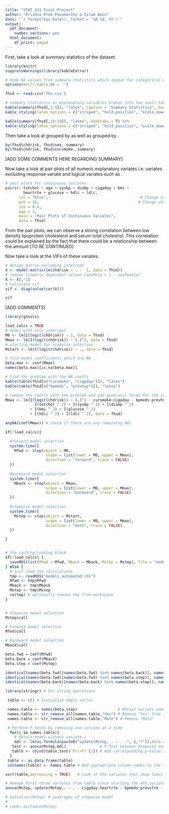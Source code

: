 ```yaml
---
title: "STAT 331 Final Project"
author: "Krishna Prem Pasumarthy & Islam Amin"
date: "`r format(Sys.Date(), format = '%B %d, %Y')`"
output:
  pdf_document:
    number_sections: yes
  html_document:
    df_print: paged
---
```


\section{Summary}




\section{Descriptive Statistics}

First, take a look at summary statistics of the \texttt{fhsd} dataset.

```r
library(knitr)
suppressWarnings(library(kableExtra))

# Hide NA values from summary statistics which appear for categorical variates
options(knitr.kable.NA = '') 

fhsd <- read.csv('fhs.csv')

# summary statistics on explanatory variables broken into two small tables
kable(summary(fhsd[,1:9]), "latex", caption = "Summary Statistics", booktabs = T) %>%
kable_styling(latex_options = c("striped", "hold_position", "scale_down"))

kable(summary(fhsd[,10:18]), "latex", booktabs = T) %>%
kable_styling(latex_options = c("striped", "hold_position", "scale_down"))
```

Then take a look at \texttt{chdrisk} grouped by \texttt{sex} as well as \texttt{chdrisk} grouped by \texttt{cursmoke}.

```r

by(fhsd$chdrisk, fhsd$sex, summary)
by(fhsd$chdrisk, fhsd$cursmoke, summary)
```


[ADD SOME COMMENTS HERE REGARDING SUMMARY]

\newpage

Now take a look at pair plots of all numeric explanatory variates i.e. variates excluding response variate \texttt{chdrisk} and logical variates such as \texttt{cursmoke}. 


```r
# pair plots for continuous variates
pairs(~ totchol + age + sysbp + diabp + cigpday + bmi + 
        heartrte + glucose + hdlc + ldlc, 
      col = "blue",                                         # Change color
      pch = 18,                                            # Change shape of points
      cex = 0.4,
      gap = 1,
      main = "Pair Plots of Continuous Variates",
      data = fhsd)
```

From the pair plots, we can observe a strong correlation between low density lipoprotein cholesterol and serum total cholestrol. This correlation could be explained by the fact that there could be a relationship between
the amount [TO BE CONTINUED]

Now take a look at the VIFs of these variates.


```r

# design matrix excluding intercept
X <- model.matrix(lm(chdrisk ~ . -  1, data = fhsd))
# remove linearly dependent column (sexMale = 1 - sexFemale)
X <- X[,-1]
# calculate vif
vif <- diag(solve(cor(X)))

vif
```


[ADD COMMENTS]

\newpage

\section{Candidate Models}

\subsection{Automated Model Selection}

```r
library(gtools)

load_calcs = TRUE
# model with only intercept
M0 <- lm(I(logit(chdrisk)) ~ 1, data = fhsd)
Mmax <- lm(I(logit(chdrisk)) ~ (.)^2, data = fhsd)
# starting model for stepwise selection
Mstart <- lm(I(logit(chdrisk)) ~ ., data = fhsd) 

# find model coefficients which are NA
beta.max <- coef(Mmax)
names(beta.max)[is.na(beta.max)]

# find the problem with the NA coeffs
kable(table(fhsd[c("cursmoke", "cigpday")]), "latex")
kable(table(fhsd[c("bpmeds", "prevhyp")]), "latex")

# remove the coeffs with the problem and add quadratic terms for the continuous variables
Mmax <- lm(I(logit(chdrisk)) ~ (.)^2 - cursmoke:cigpday - bpmeds:prevhyp + 
             I(totchol ^ 2) + I(sysbp ^ 2) + I(diabp ^ 2) 
           + I(bmi ^ 2) + I(glucose ^ 2)
           + I(hdlc ^ 2) + I(ldlc ^ 2), data = fhsd)

anyNA(coef(Mmax)) # check if there are any remaining NAs

if(!load_calcs){

  #forward model selection
  system.time({
    Mfwd <- step(object = M0,
                  scope = list(lower = M0, upper = Mmax),
                  direction = "forward", trace = FALSE)
  })
  
  #backward model selection
  system.time({
    Mback <- step(object = Mmax,
                  scope = list(lower = M0, upper = Mmax),
                  direction = "backward", trace = FALSE)
  })
  
  #stepwise model selection
  system.time({
    Mstep <- step(object = Mstart,
                  scope = list(lower = M0, upper = Mmax),
                  direction = "both", trace = FALSE)
  })

}


# the caching/loading block
if(!load_calcs) {
  saveRDS(list(Mfwd = Mfwd, Mback = Mback, Mstep = Mstep), file = "models_automated.rds") 
} else {
  # just load the calculations
  tmp <- readRDS("models_automated.rds")
  Mfwd <- tmp$Mfwd
  Mback <- tmp$Mback
  Mstep <- tmp$Mstep
  rm(tmp) # optionally remove tmp from workspace
}


# Stepwise model selection
Mstep$call

# Forward model selection
Mfwd$call

# Backward model selection
Mback$call

beta.fwd = coef(Mfwd)
beta.back = coef(Mback)
beta.step = coef(Mstep)

identical(names(beta.fwd)[names(beta.fwd) %in% names(beta.back)], names(beta.fwd))
identical(names(beta.fwd)[names(beta.fwd) %in% names(beta.step)], names(beta.fwd))
identical(names(beta.back)[names(beta.back) %in% names(beta.step)], names(beta.back))
```


\subsection{Manual Model Selection}

```r
library(stringr) # For string operations

 table <- c() # Initialize empty vector

 names.table <- names(beta.step)                  # Obtain variate names in stepwise model 
 names.table <- str_remove_all(names.table,"Yes") # Remove "Yes" from interactions
 names.table <- str_remove_all(names.table,"Male") # Remove "Male"

 # Perform F-tests by removing one variate at a time 
  for(i in names.table){
    # Obtain model without variate i
    mdl <- lm(as.formula(paste0("update(Mstep, . ~ . -", i,")")),data = fhsd)
   test <- anova(Mstep,mdl)               # F-Test between Stepwise and reduced model
   table <- cbind(table,test$`Pr(>F)`[2]) # Add corresponding p-value to the table
  }
 table <- as.data.frame(table)
 colnames(table) <- names.table # Add appropriate column names to the table

sort(table,decreasing = TRUE)   # Look at the variates that show least significance

# Remove first three variates from table since starting the 4th variate, reduction becomes significant
anova(Mstep, update(Mstep,. ~ . - cigpday:heartrte - bpmeds:prevstrk - bpmeds:glucose - sex:ldlc -age:prevmi)) 
```

\section{Model Diagnostics}

\subsection{Leverage and Influence Measures}

```r
# hatvalues(Mstep) # Leverages of stepwise model
# 
# cooks.distance(Mstep)

```

\section{Model Selection}


\section{Discussion}



